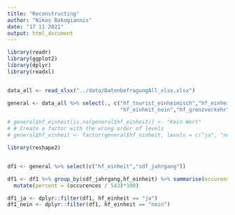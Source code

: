 ```yaml
---
title: "Reconstructing"
author: "Nikos Bakogiannis"
date: "17 11 2021"
output: html_document
---
```



```r
library(readr)
library(ggplot2)
library(dplyr)
library(readxl)


data_all <- read_xlsx("../data/DatenbefragungAll_xlsx.xlsx")

general <- data_all %>% select(., c("hf_tourist_einheimisch","hf_einheit","hf_einheit_ja",
                                    "hf_einheit_nein","hf_grenzverkehr","sdf_geschlecht","sdf_jahrgang"))

# general$hf_einheit[is.na(general$hf_einheit)] <- "Kein Wert"
# # Create a factor with the wrong order of levels
# general$hf_einheit <- factor(general$hf_einheit, levels = c("ja", "nein", "kein Wert"))

```

```r
library(reshape2)


df1 <- general %>% select(c("hf_einheit","sdf_jahrgang"))

df1 <- df1 %>% group_by(sdf_jahrgang,hf_einheit) %>% summarise(occurences = n()) %>%
  mutate(percent = (occurences / 543)*100)

df1_ja <- dplyr::filter(df1, hf_einheit == "ja")
df1_nein <- dplyr::filter(df1, hf_einheit == "nein")


```

